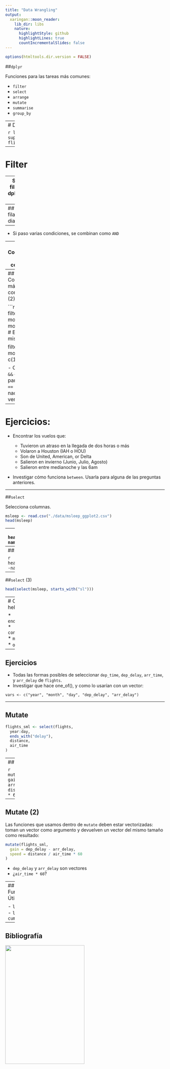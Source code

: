 ```yaml
---
title: "Data Wrangling"
output:
  xaringan::moon_reader:
    lib_dir: libs
    nature:
      highlightStyle: github
      highlightLines: true
      countIncrementalSlides: false
---
```


```r
options(htmltools.dir.version = FALSE)
```

##`dplyr`

Funciones para las tareas más comunes:

- `filter`
- `select`
- `arrange`
- `mutate`
- `summarise`
- `group_by`

---
# Datos


```r
library(nycflights13)
suppressPackageStartupMessages(library(dplyr))
flights
```
---

# Filter

--
Seleccionar las filas de enero
```r
dplyr::filter(flights, month == 1)

```

---
## Seleccionar las filas de el primer dia de enero
```r
filter(flights, month == 1, day == 1)
```

--

- Si paso varias condiciones, se combinan como `AND`


---
## Condiciones más complejas
 
Puedo usar operadores lógicos:

```r
filter(flights, month == 1 & day == 1)
```

---
## Condiciones más complejas (2)

```r
filter(flights, month == 1 | month == 2)
# Es lo mismo que

filter(flights, month %in% c(1, 2))
```

- Cuidado! 
`&&` es parecido a `&`, `==` no tiene nada que ver con `=`.

---

# Ejercicios:

- Encontrar los vuelos que:

  - Tuvieron un atraso en la llegada de dos horas o más
  - Volaron a Houston (IAH o HOU)
  - Son de United, American, or Delta
  - Salieron en invierno (Junio, Julio, Agosto)
  - Salieron entre medianoche y las 6am


- Investigar cómo funciona `between`. Usarla para alguna de las preguntas anteriores.


---

##`select`

Selecciona columnas.

```r
msleep <- read.csv("./data/msleep_ggplot2.csv")
head(msleep)
```

---
```r
head(select(msleep, name, sleep_total))
```

---
##`select` (2)

```r
head(select(msleep, -name))
```

---
##`select` (3)

```r
head(select(msleep, starts_with("sl")))
```

---
# Otros helpers:

 * `ends_with`
 * `contains`
 * `matches`
 * `one_of`
 
---

## Ejercicios

- Todas las formas posibles de seleccionar `dep_time`, `dep_delay`, `arr_time`, y `arr_delay` de `flights`.
- Investigar que hace one_of(), y como lo usarían con un vector: 

`vars <- c("year", "month", "day", "dep_delay", "arr_delay")`


---

## Mutate

```r

flights_sml <- select(flights, 
  year:day, 
  ends_with("delay"), 
  distance, 
  air_time
)


```
---
## Mutate

```r
mutate(flights_sml,
  gain = dep_delay - arr_delay,
  speed = distance / air_time * 60
)
```

---


## Mutate (2)
Las funciones que usamos dentro de `mutate` deben estar vectorizadas: toman un vector como argumento y devuelven un vector del mismo tamaño como resultado:

```r
mutate(flights_sml,
  gain = dep_delay - arr_delay,
  speed = distance / air_time * 60
)
```

- `dep_delay` y `arr_delay` son vectores
- ¿`air_time * 60`?

---
## Funciones Útiles

- `lead()`
- `lag()` 
- `cumsum()`

---
## Bibliografía

<div align="left">
<img src="imgs/r4ds.png" width=250 height=375>
</div>
